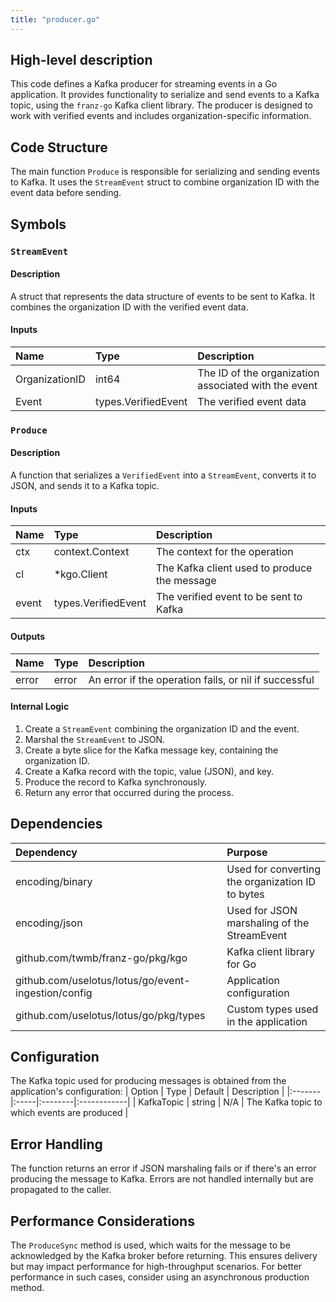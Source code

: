 ```yaml
---
title: "producer.go"
---
```


## High-level description
This code defines a Kafka producer for streaming events in a Go application. It provides functionality to serialize and send events to a Kafka topic, using the `franz-go` Kafka client library. The producer is designed to work with verified events and includes organization-specific information.

## Code Structure
The main function `Produce` is responsible for serializing and sending events to Kafka. It uses the `StreamEvent` struct to combine organization ID with the event data before sending.

## Symbols

### `StreamEvent`
#### Description
A struct that represents the data structure of events to be sent to Kafka. It combines the organization ID with the verified event data.

#### Inputs
| Name | Type | Description |
|:-----|:-----|:------------|
| OrganizationID | int64 | The ID of the organization associated with the event |
| Event | types.VerifiedEvent | The verified event data |

### `Produce`
#### Description
A function that serializes a `VerifiedEvent` into a `StreamEvent`, converts it to JSON, and sends it to a Kafka topic.

#### Inputs
| Name | Type | Description |
|:-----|:-----|:------------|
| ctx | context.Context | The context for the operation |
| cl | *kgo.Client | The Kafka client used to produce the message |
| event | types.VerifiedEvent | The verified event to be sent to Kafka |

#### Outputs
| Name | Type | Description |
|:-----|:-----|:------------|
| error | error | An error if the operation fails, or nil if successful |

#### Internal Logic
1. Create a `StreamEvent` combining the organization ID and the event.
2. Marshal the `StreamEvent` to JSON.
3. Create a byte slice for the Kafka message key, containing the organization ID.
4. Create a Kafka record with the topic, value (JSON), and key.
5. Produce the record to Kafka synchronously.
6. Return any error that occurred during the process.

## Dependencies
| Dependency | Purpose |
|:-----------|:--------|
| encoding/binary | Used for converting the organization ID to bytes |
| encoding/json | Used for JSON marshaling of the StreamEvent |
| github.com/twmb/franz-go/pkg/kgo | Kafka client library for Go |
| github.com/uselotus/lotus/go/event-ingestion/config | Application configuration |
| github.com/uselotus/lotus/go/pkg/types | Custom types used in the application |

## Configuration
The Kafka topic used for producing messages is obtained from the application's configuration:
| Option | Type | Default | Description |
|:-------|:-----|:--------|:------------|
| KafkaTopic | string | N/A | The Kafka topic to which events are produced |

## Error Handling
The function returns an error if JSON marshaling fails or if there's an error producing the message to Kafka. Errors are not handled internally but are propagated to the caller.

## Performance Considerations
The `ProduceSync` method is used, which waits for the message to be acknowledged by the Kafka broker before returning. This ensures delivery but may impact performance for high-throughput scenarios. For better performance in such cases, consider using an asynchronous production method.